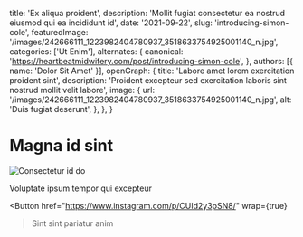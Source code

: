   title: 'Ex aliqua proident',
  description: 'Mollit fugiat consectetur ea nostrud eiusmod qui ea incididunt id',
  date: '2021-09-22',
  slug: 'introducing-simon-cole',
  featuredImage: '/images/242666111_1223982404780937_3518633754925001140_n.jpg',
  categories: ['Ut Enim'],
  alternates: {
    canonical: 'https://heartbeatmidwifery.com/post/introducing-simon-cole',
  },
  authors: [{ name: 'Dolor Sit Amet' }],
  openGraph: {
    title: 'Labore amet lorem exercitation proident sint',
    description: 'Proident excepteur sed exercitation laboris sint nostrud mollit velit labore',
    image: {
      url: '/images/242666111_1223982404780937_3518633754925001140_n.jpg',
      alt: 'Duis fugiat deserunt',
    },
  },
}


# Magna id sint

<Image
  src="/images/242666111_1223982404780937_3518633754925001140_n.jpg"
  size="large"
  wrap={true}
  alt="Consectetur id do"
/>

Voluptate ipsum tempor qui excepteur

<Button
  href="https://www.instagram.com/p/CUId2y3pSN8/"
  wrap={true}
>Sint sint pariatur anim</Button>
